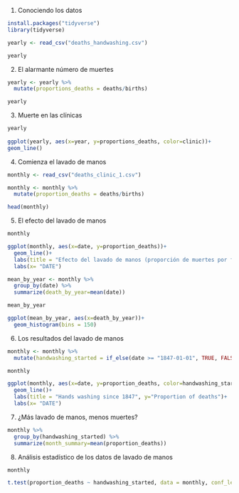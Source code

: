 1. Conociendo los datos

```{r}
install.packages("tidyverse")
library(tidyverse)

yearly <- read_csv("deaths_handwashing.csv")

yearly
```
2. El alarmante número de muertes

```{r}
yearly <- yearly %>%
  mutate(proportions_deaths = deaths/births)

yearly
```
3. Muerte en las clínicas

```{r}
yearly
  
ggplot(yearly, aes(x=year, y=proportions_deaths, color=clinic))+
geom_line()
```
4. Comienza el lavado de manos

```{r}
monthly <- read_csv("deaths_clinic_1.csv")

monthly <- monthly %>%
  mutate(proportion_deaths = deaths/births)

head(monthly)
```
5. El efecto del lavado de manos

```{r}
monthly

ggplot(monthly, aes(x=date, y=proportion_deaths))+
  geom_line()+
  labs(title = "Efecto del lavado de manos (proporción de muertes por fecha)", y="Proportion of deaths")+
  labs(x= "DATE")

mean_by_year <- monthly %>%
  group_by(date) %>%
  summarize(death_by_year=mean(date))

mean_by_year

ggplot(mean_by_year, aes(x=death_by_year))+
  geom_histogram(bins = 150)

```
6. Los resultados del lavado de manos

```{r}
monthly <- monthly %>%
  mutate(handwashing_started = if_else(date >= "1847-01-01", TRUE, FALSE))

monthly

ggplot(monthly, aes(x=date, y=proportion_deaths, color=handwashing_started))+
  geom_line()+
  labs(title = "Hands washing since 1847", y="Proportion of deaths")+
  labs(x= "DATE")
```
7. ¿Más lavado de manos, menos muertes?

```{r}
monthly %>%
  group_by(handwashing_started) %>%
  summarize(month_summary=mean(proportion_deaths))
```
8. Análisis estadístico de los datos de lavado de manos

```{r}
monthly

t.test(proportion_deaths ~ handwashing_started, data = monthly, conf_level = 0.95)
```

